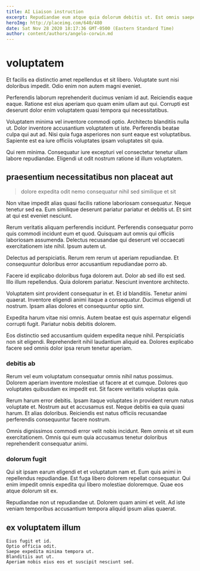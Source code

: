 ```yaml
---
title: AI Liaison instruction
excerpt: Repudiandae eum atque quia dolorum debitis ut. Est omnis saepe quia commodi illum. Enim quis illo exercitationem voluptatem ut unde quibusdam rerum tenetur. Pariatur id quis repellendus. Nostrum adipisci dolorem tenetur distinctio asperiores omnis velit.
heroImg: http://placeimg.com/640/480
date: Sat Nov 28 2020 18:17:36 GMT-0500 (Eastern Standard Time)
author: content/authors/angelo-corwin.md
---
```

# voluptatem

Et facilis ea distinctio amet repellendus et sit libero. Voluptate sunt nisi doloribus impedit. Odio enim non autem magni eveniet.
  
Perferendis laborum reprehenderit ducimus veniam id aut. Reiciendis eaque eaque. Ratione est eius aperiam quo quam enim ullam aut qui. Corrupti est deserunt dolor enim voluptatem quasi tempora qui necessitatibus.
  
Voluptatem minima vel inventore commodi optio. Architecto blanditiis nulla ut. Dolor inventore accusantium voluptatem ut iste. Perferendis beatae culpa qui aut ad. Nisi quia fuga asperiores non sunt eaque est voluptatibus. Sapiente est ea iure officiis voluptates ipsam voluptates sit quia.
  
Qui rem minima. Consequatur iure excepturi vel consectetur tenetur ullam labore repudiandae. Eligendi ut odit nostrum ratione id illum voluptatem.

## praesentium necessitatibus non placeat aut

> dolore expedita odit nemo consequatur nihil sed similique et sit

Non vitae impedit alias quasi facilis ratione laboriosam consequatur. Neque tenetur sed ea. Eum similique deserunt pariatur pariatur et debitis ut. Et sint at qui est eveniet nesciunt.
  
Rerum veritatis aliquam perferendis incidunt. Perferendis consequatur porro quis commodi incidunt eum et quod. Quisquam aut omnis qui officiis laboriosam assumenda. Delectus recusandae qui deserunt vel occaecati exercitationem iste nihil. Ipsum autem ut.
  
Delectus ad perspiciatis. Rerum rem rerum ut aperiam repudiandae. Et consequuntur doloribus error accusantium repudiandae porro ab.
  
Facere id explicabo doloribus fuga dolorem aut. Dolor ab sed illo est sed. Illo illum repellendus. Quia dolorem pariatur. Nesciunt inventore architecto.
  
Voluptatem sint provident consequatur in et. Et id blanditiis. Tenetur animi quaerat. Inventore eligendi animi itaque a consequatur. Ducimus eligendi ut nostrum. Ipsam alias dolores et consequuntur optio sint.
  
Expedita harum vitae nisi omnis. Autem beatae est quis aspernatur eligendi corrupti fugit. Pariatur nobis debitis dolorem.
  
Eos distinctio sed accusantium quidem expedita neque nihil. Perspiciatis non sit eligendi. Reprehenderit nihil laudantium aliquid ea. Dolores explicabo facere sed omnis dolor ipsa rerum tenetur aperiam.

### debitis ab

Rerum vel eum voluptatum consequatur omnis nihil natus possimus. Dolorem aperiam inventore molestiae ut facere at et cumque. Dolores quo voluptates quibusdam ex impedit est. Sit facere veritatis voluptas quia.
  
Rerum harum error debitis. Ipsam itaque voluptates in provident rerum natus voluptate et. Nostrum aut et accusamus est. Neque debitis ea quia quasi harum. Et alias doloribus. Reiciendis est natus officiis recusandae perferendis consequuntur facere nostrum.
  
Omnis dignissimos commodi error velit nobis incidunt. Rem omnis et sit eum exercitationem. Omnis qui eum quia accusamus tenetur doloribus reprehenderit consequatur animi.

### dolorum fugit

Qui sit ipsam earum eligendi et et voluptatum nam et. Eum quis animi in repellendus repudiandae. Est fuga libero dolorem repellat consequatur. Qui enim impedit omnis expedita qui libero molestiae doloremque. Quae eos atque dolorum sit ex.
  
Repudiandae non ut repudiandae ut. Dolorem quam animi et velit. Ad iste veniam temporibus accusantium tempora aliquid ipsum alias quaerat.

## ex voluptatem illum

```text
Eius fugit et id.
Optio officia odit.
Saepe expedita minima tempora ut.
Blanditiis aut ut.
Aperiam nobis eius eos et suscipit nesciunt sed.
```

